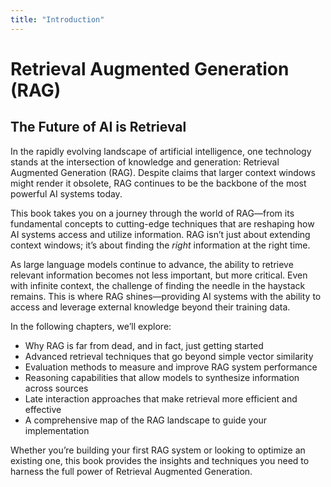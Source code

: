 ```yaml
---
title: "Introduction"
---
```


# Retrieval Augmented Generation (RAG)

## The Future of AI is Retrieval

In the rapidly evolving landscape of artificial intelligence, one technology stands at the intersection of knowledge and generation: Retrieval Augmented Generation (RAG). Despite claims that larger context windows might render it obsolete, RAG continues to be the backbone of the most powerful AI systems today.

This book takes you on a journey through the world of RAG—from its fundamental concepts to cutting-edge techniques that are reshaping how AI systems access and utilize information. RAG isn't just about extending context windows; it's about finding the *right* information at the right time.

As large language models continue to advance, the ability to retrieve relevant information becomes not less important, but more critical. Even with infinite context, the challenge of finding the needle in the haystack remains. This is where RAG shines—providing AI systems with the ability to access and leverage external knowledge beyond their training data.

In the following chapters, we'll explore:

- Why RAG is far from dead, and in fact, just getting started
- Advanced retrieval techniques that go beyond simple vector similarity
- Evaluation methods to measure and improve RAG system performance
- Reasoning capabilities that allow models to synthesize information across sources
- Late interaction approaches that make retrieval more efficient and effective
- A comprehensive map of the RAG landscape to guide your implementation

Whether you're building your first RAG system or looking to optimize an existing one, this book provides the insights and techniques you need to harness the full power of Retrieval Augmented Generation.